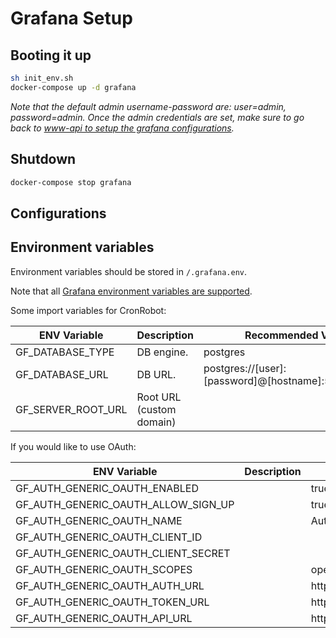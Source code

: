 # Grafana Setup


## Booting it up

```sh
sh init_env.sh
docker-compose up -d grafana
```

*Note that the default admin username-password are: user=admin, password=admin. Once the admin credentials are set, make sure to go back to [www-api to setup the grafana configurations](/install-configs/www-api).*


## Shutdown

```sh
docker-compose stop grafana
```

## Configurations

## Environment variables

Environment variables should be stored in `/.grafana.env`.

Note that all [Grafana environment variables are supported](https://grafana.com/docs/grafana/latest/administration/configuration/#configure-with-environment-variables).

Some import variables for CronRobot:

| ENV Variable  | Description | Recommended Value |
|---|---|---|
| GF_DATABASE_TYPE | DB engine.  | postgres |
| GF_DATABASE_URL | DB URL. | postgres://[user]:[password]@[hostname]:5432/grafana |
| GF_SERVER_ROOT_URL | Root URL (custom domain) |  |

If you would like to use OAuth:

| ENV Variable  | Description | Recommended Value |
|---|---|---|
| GF_AUTH_GENERIC_OAUTH_ENABLED |   | true |
| GF_AUTH_GENERIC_OAUTH_ALLOW_SIGN_UP |   | true |
| GF_AUTH_GENERIC_OAUTH_NAME |   | Auth0 |
| GF_AUTH_GENERIC_OAUTH_CLIENT_ID |   |  |
| GF_AUTH_GENERIC_OAUTH_CLIENT_SECRET |   |  |
| GF_AUTH_GENERIC_OAUTH_SCOPES |   | openid profile email |
| GF_AUTH_GENERIC_OAUTH_AUTH_URL |   | https://[auth_url]/authorize |
| GF_AUTH_GENERIC_OAUTH_TOKEN_URL |   | https://[auth_url]/oauth/token |
| GF_AUTH_GENERIC_OAUTH_API_URL |   | https://[auth_url]/userinfo |
